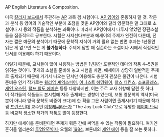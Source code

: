 AP English Literature & Composition.

미국 [[칼리지 보드]]에서 주관하는 [[AP]] 과목 겸 시험이다. [[AP 영어]]와 혼동하지 말 것. 작문과 분석 등 영어의 기술적인 부분에 초점을 맞춘 AP영어와 달리 영문학은 말 그대로 소설이나 시 등의 작품을 분석하는 과목이다. 따라서 AP영어에서 다루지 않았던 장편소설들을 집중적으로 공부한다. 시험은 사지선다부분과 에세이의 주제가 완전히 다른데, 전자는 짧은 예문의 분석이기 때문에 문학적 지식이 거의 필요 없는 반면 후자는 1년동안 읽은 게 없으면 쓰는 게 '''불가능하다'''. 주제에 답할 때 실존하는 소설이나 시에서 직접적인 단서를 이용해야 하기 때문이다.

이렇기 때문에, 교사들이 많이 사용하는 방법은 1년동안 포괄적인 테마의 작품 4~5권을 읽히는 것이다. 몇개의 소설을 준비해 놓고 시험을 치면, 에세이가 상당히 일반적인 주제로 출제되기 때문에 거기서 나오는 단서만 이용해도 충분히 괜찮은 물건이 나온다. 시험준비용 인기 작가로는 [[윌리엄 셰익스피어]], [[어니스트 헤밍웨이]], [[찰스 디킨스]], [[소포클레스]], [[제인 오스틴]], [[랠프 왈도 에머슨]] 등등 다양하지만, 이는 주로 교사 취향에 달린 듯 하다. 이 작가들의 작품들도 본시험에 자주 출제되는 경향이 있는데, 보통 영문학의 역사(미국뿐이 아니라 영국 문학도 비중이 크다)에 한 획을 그은 사람이면 출제시키기 때문에 작가 겸 [[프린스턴]]대 교수인 [[이창래]]씨라든가 "The Joy Luck Club"으로 유명한 [[에이미 탄]]씨 등 비교적 생소한 작가의 작품도 많이 등장한다.

하지만 에세이를 준비한다면 주제가 뭐든 간에 써먹을 수 있는 작품이 필요하다. 여기엔 흔히들 엘리슨의 [[투명인간]]이나 오웰의 [[1984]], 브론테의 [[제인 에어]] 등을 잘 쓰는 듯하다.
